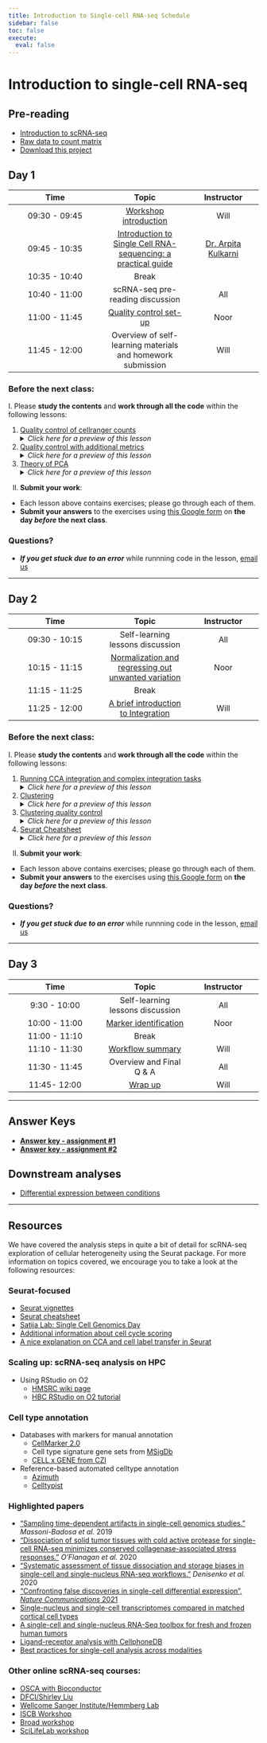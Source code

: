 ```yaml
---
title: Introduction to Single-cell RNA-seq Schedule
sidebar: false
toc: false
execute: 
  eval: false
---
```


# Introduction to single-cell RNA-seq

## Pre-reading

* [Introduction to scRNA-seq](01_intro_to_scRNA-seq.qmd)
* [Raw data to count matrix](02_SC_generation_of_count_matrix.qmd)
* [Download this project](https://www.dropbox.com/s/vop78wq76h02a2f/single_cell_rnaseq.zip?dl=1)

## Day 1

| Time |  Topic  | Instructor |
|:-----------:|:----------:|:--------:|
| 09:30 - 09:45 | [Workshop introduction](../slides/workshop_intro_slides.pdf) | Will |
| 09:45 - 10:35| [Introduction to Single Cell RNA-sequencing: a practical guide](../slides/072624_Chan_scRNAseq_workshop_Arpita_Kulkarni.pdf) | [Dr. Arpita Kulkarni](https://singlecellcore.hms.harvard.edu/people/arpita-kulkarni-phd) |
| 10:35 - 10:40 | Break |
| 10:40 - 11:00 | scRNA-seq pre-reading discussion | All |
| 11:00 - 11:45 | [Quality control set-up](03_SC_quality_control-setup.qmd) | Noor |
| 11:45 - 12:00 | Overview of self-learning materials and homework submission | Will |


### Before the next class:

I. Please **study the contents** and **work through all the code** within the following lessons:
 
   1. [Quality control of cellranger counts](04_cellranger_QC.qmd)
      <details>
       <summary><i>Click here for a preview of this lesson</i></summary>
       <br>Before you start any analysis, it’s important to know whether or not you have good quality cells. At these early stages you can flag or remove samples that could produce erroneous results downstream. <br><br>In this lesson you will:<br>
             - Discuss the outputs of cellranger and how to run it <br>
             - Review web summary HTML report<br>
             - Create plots from metrics_summary.csv file <br><br>
        </details>

 2.  [Quality control with additional metrics](04_SC_quality_control.qmd)
      <details>
       <summary><i>Click here for a preview of this lesson</i></summary>
         <br>In addition to the QC generated by cellranger, we can also compute some of our own metrics based on the raw data we have loaded into our Seurat object. <br><br>In this lesson you will:<br>
             - Compute essential QC metrics for each sample<br>
             - Create plots to visualize metrics across cells per sample<br>
             - Critically evaluate each plot and learn what each QC metric means<br><br>
        </details>
     
   3. [Theory of PCA](05_theory_of_PCA.qmd)
      <details>
       <summary><i>Click here for a preview of this lesson</i></summary>
         <br>Before we can begin the next steps of the workflow, we need to make sure you have a good understanding of Principal Components Analysis (PCA). This method will be utilized in the scRNA-seq analysis workflow, and this foundation will help you better navigate those steps and interpretation of results.<br><br>
        </details>
         

II. **Submit your work**:
   * Each lesson above contains exercises; please go through each of them.
   * **Submit your answers** to the exercises using [this Google form](https://docs.google.com/forms/d/e/1FAIpQLSf4zw37eUcuNCmHxCLikg3JENoxGWIuv5c_5pqHdYNId81Arg/viewform) on **the day *before* the next class**.
   


### Questions?
* ***If you get stuck due to an error*** while runnning code in the lesson, [email us](mailto:hbctraining@hsph.harvard.edu) 

***

## Day 2

| Time |  Topic  | Instructor |
|:-----------:|:----------:|:--------:|
| 09:30 - 10:15 | Self-learning lessons discussion | All |
| 10:15 - 11:15|  [Normalization and regressing out unwanted variation](06_SC_SCT_normalization.qmd) | Noor |
| 11:15 - 11:25 | Break |
| 11:25 - 12:00| [A brief introduction to Integration](06a_integration_cca_theory.qmd) | Will |

### Before the next class:
I. Please **study the contents** and **work through all the code** within the following lessons:

1. [Running CCA integration and complex integration tasks](06b_integration_code_harmony.qmd)
      <details>
       <summary><i>Click here for a preview of this lesson</i></summary>
        <br>In class, we described the theory of integration and in what situations we would implement it. <br><br>In this lesson you will:<br>
             - Run the code to implement CCA integration <br>
             - Evaluate the effect of integration on the UMAP <br>
             - Learn about methods for complex integration tasks (Harmonizing samples) <br>
        </details>
   
2. [Clustering](07_SC_clustering_cells_SCT.qmd)
      <details>
       <summary><i>Click here for a preview of this lesson</i></summary>
         <br>From the UMAP visualization of our data  we can see that the cells are positioned into groups. Our next task is to isolate clusters of cells that are most similar to one another based on gene expression. <br><br>In this lesson you will:<br>
             - Learn the theory behind clustering and how it is performed in Seurat<br>
             - Cluster cells and visualize them on the UMAP<br>
        </details>

3. [Clustering quality control](08_SC_clustering_quality_control.qmd)
      <details>
       <summary><i>Click here for a preview of this lesson</i></summary>
         <br>After separating cells into clusters, it is crtical to evaluate whether they are biologically meaningful or not. At this point we can also decide if we need to re-cluster and/or potentialy go back to a previous QC step.
         <br><br>In this lesson you will:<br>
           - Check to see that clusters are not influenced by uninteresting sources of variation<br>
           - Check to see whether the major principal components are driving the different clusters<br>
           - Explore the cell type identities by looking at the expression for known markers across the clusters.<br>
        </details>

4. [Seurat Cheatsheet](seurat_cheatsheet.qmd) 
      <details>
       <summary><i>Click here for a preview of this lesson</i></summary>
         <br>At this point, we have populated our seurat object with many different pieces of information. Knowing how to access different values will allow you to interact more efficiently with your dataset.
         <br><br>In this lesson you will:<br>
           - Explore the different parts of a seurat object.<br>
           - Use the built-in functions from the Seurat package for visualizations and grabbing data.<br>
        </details>


II. **Submit your work**:
   * Each lesson above contains exercises; please go through each of them.
   * **Submit your answers** to the exercises using [this Google form](https://docs.google.com/forms/d/e/1FAIpQLSd8-k5YwfQekQQdFuDVPhGCy-eK70CqPiUkDNYDeWSEQYBAZg/viewform?usp=sf_link) on **the day *before* the next class**.

### Questions?
* ***If you get stuck due to an error*** while runnning code in the lesson, [email us](mailto:hbctraining@hsph.harvard.edu) 


***


## Day 3

| Time |  Topic  | Instructor |
|:-----------:|:----------:|:--------:|
| 9:30 - 10:00 | Self-learning lessons discussion | All |
| 10:00 - 11:00 |[Marker identification](09_merged_SC_marker_identification.qmd) | Noor |
| 11:00 - 11:10 | Break |
| 11:10 - 11:30 | [Workflow summary](scRNAseq_workflow.qmd) | Will |
| 11:30 - 11:45 | Overview and Final Q & A | All |
| 11:45- 12:00 | [Wrap up](../slides/Workshop_wrapup.pdf) | Will |

***

## Answer Keys

* **[Answer key - assignment #1](../homework/Day1_exercise_answer_key.md)**
* **[Answer key - assignment #2](../homework/Day2_exercise_answer_key.R)**

## Downstream analyses

* [Differential expression between conditions](https://hbctraining.github.io/Pseudobulk-for-scRNAseq/)

***

## Resources
We have covered the analysis steps in quite a bit of detail for scRNA-seq exploration of cellular heterogeneity using the Seurat package. For more information on topics covered, we encourage you to take a look at the following resources:

### Seurat-focused
* [Seurat vignettes](https://satijalab.org/seurat/vignettes.html)
* [Seurat cheatsheet](https://satijalab.org/seurat/essential_commands.html)
* [Satija Lab: Single Cell Genomics Day](https://satijalab.org/scgd21/)
* [Additional information about cell cycle scoring](cell_cycle_scoring.qmd)
* [A nice explanation on CCA and cell label transfer in Seurat](https://divingintogeneticsandgenomics.com/post/cca-alignment/)

### Scaling up: scRNA-seq analysis on HPC  
* Using RStudio on O2
    * [HMSRC wiki page](https://harvardmed.atlassian.net/wiki/spaces/O2/pages/1623425967/RStudio+on+O2)
    * [HBC RStudio on O2 tutorial](https://hbctraining.github.io/Intro-to-Unix-QMB/lessons/R_studio_on_02.html)

### Cell type annotation
- Databases with markers for manual annotation
  - [CellMarker 2.0](http://bio-bigdata.hrbmu.edu.cn/CellMarker/)
  - Cell type signature gene sets from [MSigDb](https://www.gsea-msigdb.org/gsea/msigdb/human/genesets.jsp?collection=C8)
  - [CELL x GENE from CZI](https://cellxgene.cziscience.com/gene-expression)
- Reference-based automated celltype annotation
  - [Azimuth](https://azimuth.hubmapconsortium.org/)
  - [Celltypist](https://www.celltypist.org/)
 
   
### Highlighted papers

- ["Sampling time-dependent artifacts in single-cell genomics studies."](https://genomebiology.biomedcentral.com/articles/10.1186/s13059-020-02032-0) *Massoni-Badosa et al.* 2019
- ["Dissociation of solid tumor tissues with cold active protease for single-cell RNA-seq minimizes conserved collagenase-associated stress responses."](https://genomebiology.biomedcentral.com/articles/10.1186/s13059-019-1830-0) *O'Flanagan et al.* 2020
- ["Systematic assessment of tissue dissociation and storage biases in single-cell and single-nucleus RNA-seq workflows."](https://genomebiology.biomedcentral.com/articles/10.1186/s13059-020-02048-6) *Denisenko et al.* 2020
- ["Confronting false discoveries in single-cell differential expression", _Nature Communications_ 2021](https://www.nature.com/articles/s41467-021-25960-2)
- [Single-nucleus and single-cell transcriptomes compared in matched cortical cell types](https://www.ncbi.nlm.nih.gov/pmc/articles/PMC6306246/)
- [A single-cell and single-nucleus RNA-Seq toolbox for fresh and frozen human tumors](https://www.nature.com/articles/s41591-020-0844-1)
- [Ligand-receptor analysis with CellphoneDB](https://www.nature.com/articles/s41576-020-00292-x)
- [Best practices for single-cell analysis across modalities](https://www.nature.com/articles/s41576-023-00586-w)



### Other online scRNA-seq courses:
  - [OSCA with Bioconductor](http://bioconductor.org/books/release/OSCA/)
  - [DFCI/Shirley Liu](https://liulab-dfci.github.io/bioinfo-combio/)
  - [Wellcome Sanger Institute/Hemmberg Lab](https://www.singlecellcourse.org/)
  - [ISCB Workshop](https://github.com/SingleCellTranscriptomics)
  - [Broad workshop](https://broadinstitute.github.io/2020_scWorkshop/)
  - [SciLifeLab workshop](https://nbisweden.github.io/workshop-scRNAseq/)
